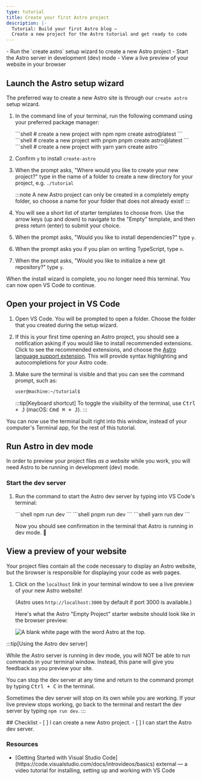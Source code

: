 ```yaml
---
type: tutorial
title: Create your first Astro project
description: |-
  Tutorial: Build your first Astro blog —
  Create a new project for the Astro tutorial and get ready to code
---
```




<PreCheck>
  - Run the `create astro` setup wizard to create a new Astro project
  - Start the Astro server in development (dev) mode
  - View a live preview of your website in your browser
</PreCheck>

## Launch the Astro setup wizard

The preferred way to create a new Astro site is through our `create astro` setup wizard.

1. In the command line of your terminal, run the following command using your preferred package manager:

    <PackageManagerTabs>
      <Fragment slot="npm">
      ```shell
      # create a new project with npm
      npm create astro@latest
      ```
      </Fragment>
      <Fragment slot="pnpm">
      ```shell
      # create a new project with pnpm
      pnpm create astro@latest
      ```
      </Fragment>
      <Fragment slot="yarn">
      ```shell
      # create a new project with yarn
      yarn create astro
      ```
      </Fragment>
    </PackageManagerTabs>

2. Confirm `y` to install `create-astro`
3. When the prompt asks, "Where would you like to create your new project?" type in the name of a folder to create a new directory for your project, e.g.
`./tutorial`

    :::note
    A new Astro project can only be created in a completely empty folder, so choose a name for your folder that does not already exist!
    :::

4. You will see a short list of starter templates to choose from. Use the arrow keys (up and down) to navigate to the "Empty" template, and then press return (enter) to submit your choice. 

5. When the prompt asks, "Would you like to install dependencies?" type `y`.

6. When the prompt asks you if you plan on writing TypeScript, type `n`. 

7. When the prompt asks, "Would you like to initialize a new git repository?" type `y`.

When the install wizard is complete, you no longer need this terminal. You can now open VS Code to continue.

## Open your project in VS Code

1. Open VS Code. You will be prompted to open a folder. Choose the folder that you created during the setup wizard.

2. If this is your first time opening an Astro project, you should see a notification asking if you would like to install recommended extensions. Click to see the recommended extensions, and choose the [Astro language support extension](https://marketplace.visualstudio.com/items?itemName=astro-build.astro-vscode). This will provide syntax highlighting and autocompletions for your Astro code.

3. Make sure the terminal is visible and that you can see the command prompt, such as:

    ```sh
    user@machine:~/tutorial$
    ```

    :::tip[Keyboard shortcut]
    To toggle the visibility of the terminal, use <kbd>Ctrl + J</kbd> (macOS: <kbd>Cmd ⌘ + J</kbd>).
    :::

You can now use the terminal built right into this window, instead of your computer's Terminal app, for the rest of this tutorial.



## Run Astro in dev mode

In order to preview your project files _as a website_ while you work, you will need Astro to be running in development (dev) mode.

### Start the dev server

1. Run the command to start the Astro dev server by typing into VS Code's terminal:

    <PackageManagerTabs>
      <Fragment slot="npm">
      ```shell
      npm run dev
      ```
      </Fragment>
      <Fragment slot="pnpm">
      ```shell
      pnpm run dev
      ```
      </Fragment>
      <Fragment slot="yarn">
      ```shell
      yarn run dev
      ```
      </Fragment>
    </PackageManagerTabs>

    Now you should see confirmation in the terminal that Astro is running in dev mode. 🚀

## View a preview of your website

Your project files contain all the code necessary to display an Astro website, but the browser is responsible for displaying your code as web pages.

1. Click on the `localhost` link in your terminal window to see a live preview of your new Astro website! 

    (Astro uses `http://localhost:3000` by default if port 3000 is available.)

    Here's what the Astro "Empty Project" starter website should look like in the browser preview:

    ![A blank white page with the word Astro at the top.](/tutorial/minimal.png)

:::tip[Using the Astro dev server]

While the Astro server is running in dev mode, you will NOT be able to run commands in your terminal window. Instead, this pane will give you feedback as you preview your site.

You can stop the dev server at any time and return to the command prompt by typing <kbd>Ctrl + C</kbd> in the terminal.

Sometimes the dev server will stop on its own while you are working. If your live preview stops working, go back to the terminal and restart the dev server by typing `npm run dev`.
:::

<Box icon="check-list">
## Checklist

<Checklist>
- [ ] I can create a new Astro project.
- [ ] I can start the Astro dev server.
</Checklist>
</Box>

### Resources

- <p>[Getting Started with Visual Studio Code](https://code.visualstudio.com/docs/introvideos/basics) <Badge>external</Badge> — a video tutorial for installing, setting up and working with VS Code</p>
